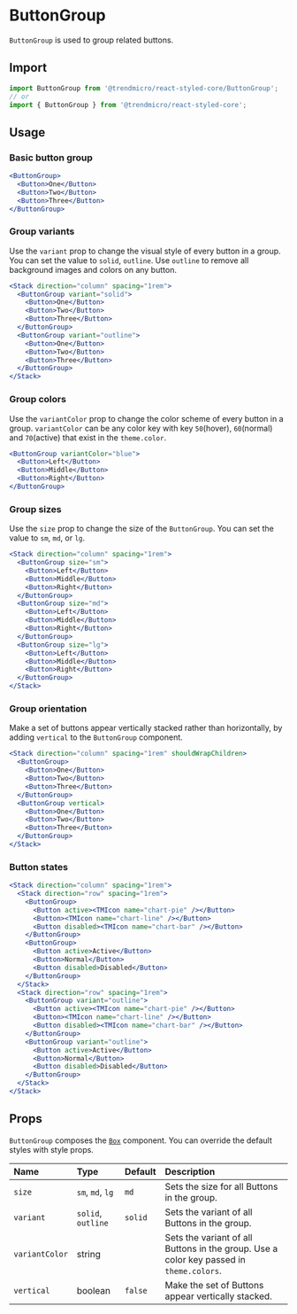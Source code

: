 # ButtonGroup

`ButtonGroup` is used to group related buttons.

## Import

```js
import ButtonGroup from '@trendmicro/react-styled-core/ButtonGroup';
// or
import { ButtonGroup } from '@trendmicro/react-styled-core';
```

## Usage

### Basic button group

```jsx
<ButtonGroup>
  <Button>One</Button>
  <Button>Two</Button>
  <Button>Three</Button>
</ButtonGroup>
```

### Group variants

Use the `variant` prop to change the visual style of every button in a group. You can set the value to `solid`, `outline`. Use `outline` to remove all background images and colors on any button.

```jsx
<Stack direction="column" spacing="1rem">
  <ButtonGroup variant="solid">
    <Button>One</Button>
    <Button>Two</Button>
    <Button>Three</Button>
  </ButtonGroup>
  <ButtonGroup variant="outline">
    <Button>One</Button>
    <Button>Two</Button>
    <Button>Three</Button>
  </ButtonGroup>
</Stack>
```

### Group colors

Use the `variantColor` prop to change the color scheme of every button in a group. `variantColor` can be any color key with key `50`(hover), `60`(normal) and `70`(active) that exist in the `theme.color`.

```jsx
<ButtonGroup variantColor="blue">
  <Button>Left</Button>
  <Button>Middle</Button>
  <Button>Right</Button>
</ButtonGroup>
```

### Group sizes

Use the `size` prop to change the size of the `ButtonGroup`. You can set the value to `sm`, `md`, or `lg`.

```jsx
<Stack direction="column" spacing="1rem">
  <ButtonGroup size="sm">
    <Button>Left</Button>
    <Button>Middle</Button>
    <Button>Right</Button>
  </ButtonGroup>
  <ButtonGroup size="md">
    <Button>Left</Button>
    <Button>Middle</Button>
    <Button>Right</Button>
  </ButtonGroup>
  <ButtonGroup size="lg">
    <Button>Left</Button>
    <Button>Middle</Button>
    <Button>Right</Button>
  </ButtonGroup>
</Stack>
```

### Group orientation

Make a set of buttons appear vertically stacked rather than horizontally, by adding `vertical` to the `ButtonGroup` component.

```jsx
<Stack direction="column" spacing="1rem" shouldWrapChildren>
  <ButtonGroup>
    <Button>One</Button>
    <Button>Two</Button>
    <Button>Three</Button>
  </ButtonGroup>
  <ButtonGroup vertical>
    <Button>One</Button>
    <Button>Two</Button>
    <Button>Three</Button>
  </ButtonGroup>
</Stack>
```

### Button states

```jsx
<Stack direction="column" spacing="1rem">
  <Stack direction="row" spacing="1rem">
    <ButtonGroup>
      <Button active><TMIcon name="chart-pie" /></Button>
      <Button><TMIcon name="chart-line" /></Button>
      <Button disabled><TMIcon name="chart-bar" /></Button>
    </ButtonGroup>
    <ButtonGroup>
      <Button active>Active</Button>
      <Button>Normal</Button>
      <Button disabled>Disabled</Button>
    </ButtonGroup>
  </Stack>
  <Stack direction="row" spacing="1rem">
    <ButtonGroup variant="outline">
      <Button active><TMIcon name="chart-pie" /></Button>
      <Button><TMIcon name="chart-line" /></Button>
      <Button disabled><TMIcon name="chart-bar" /></Button>
    </ButtonGroup>
    <ButtonGroup variant="outline">
      <Button active>Active</Button>
      <Button>Normal</Button>
      <Button disabled>Disabled</Button>
    </ButtonGroup>
  </Stack>
</Stack>
```

## Props

`ButtonGroup` composes the [`Box`](./box) component. You can override the default styles with style props.

| Name | Type | Default | Description |
| :--- | :--- | :------ | :---------- |
| `size` | `sm`, `md`, `lg` | `md` | Sets the size for all Buttons in the group. |
| `variant` | `solid`, `outline` | `solid` | Sets the variant of all Buttons in the group. |
| `variantColor` | string | | Sets the variant of all Buttons in the group. Use a color key passed in `theme.colors`. |
| `vertical` | boolean | `false` | Make the set of Buttons appear vertically stacked. |
